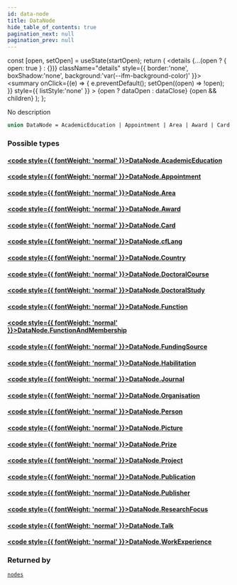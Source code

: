 ```yaml
---
id: data-node
title: DataNode
hide_table_of_contents: true
pagination_next: null
pagination_prev: null
---
```







  const [open, setOpen] = useState(startOpen);
  return (
    <details {...(open ? { open: true } : {})} className="details" style={{ border:'none', boxShadow:'none', background:'var(--ifm-background-color)' }}>
      <summary
        onClick={(e) => {
          e.preventDefault();
          setOpen((open) => !open);
        }}
        style={{ listStyle:'none' }}
      >
      {open ? dataOpen : dataClose}
      </summary>
      {open && children}
    </details>
  );
};




No description


```graphql
union DataNode = AcademicEducation | Appointment | Area | Award | Card | cfLang | Country | DoctoralCourse | DoctoralStudy | Function | FunctionAndMembership | FundingSource | Habilitation | Journal | Organisation | Person | Picture | Prize | Project | Publication | Publisher | ResearchFocus | Talk | WorkExperience
```




### Possible types

#### [<code style={{ fontWeight: 'normal' }}>DataNode.<b>AcademicEducation</b></code>](/cris/objects/academic-education) <Badge class="secondary" text="object"/>
> 
> 

#### [<code style={{ fontWeight: 'normal' }}>DataNode.<b>Appointment</b></code>](/cris/objects/appointment) <Badge class="secondary" text="object"/>
> 
> 

#### [<code style={{ fontWeight: 'normal' }}>DataNode.<b>Area</b></code>](/cris/objects/area) <Badge class="secondary" text="object"/>
> 
> 

#### [<code style={{ fontWeight: 'normal' }}>DataNode.<b>Award</b></code>](/cris/objects/award) <Badge class="secondary" text="object"/>
> 
> 

#### [<code style={{ fontWeight: 'normal' }}>DataNode.<b>Card</b></code>](/cris/objects/card) <Badge class="secondary" text="object"/>
> 
> 

#### [<code style={{ fontWeight: 'normal' }}>DataNode.<b>cfLang</b></code>](/cris/objects/cf-lang) <Badge class="secondary" text="object"/>
> 
> 

#### [<code style={{ fontWeight: 'normal' }}>DataNode.<b>Country</b></code>](/cris/objects/country) <Badge class="secondary" text="object"/>
> 
> 

#### [<code style={{ fontWeight: 'normal' }}>DataNode.<b>DoctoralCourse</b></code>](/cris/objects/doctoral-course) <Badge class="secondary" text="object"/>
> 
> 

#### [<code style={{ fontWeight: 'normal' }}>DataNode.<b>DoctoralStudy</b></code>](/cris/objects/doctoral-study) <Badge class="secondary" text="object"/>
> 
> 

#### [<code style={{ fontWeight: 'normal' }}>DataNode.<b>Function</b></code>](/cris/objects/function) <Badge class="secondary" text="object"/>
> 
> 

#### [<code style={{ fontWeight: 'normal' }}>DataNode.<b>FunctionAndMembership</b></code>](/cris/objects/function-and-membership) <Badge class="secondary" text="object"/>
> 
> 

#### [<code style={{ fontWeight: 'normal' }}>DataNode.<b>FundingSource</b></code>](/cris/objects/funding-source) <Badge class="secondary" text="object"/>
> 
> 

#### [<code style={{ fontWeight: 'normal' }}>DataNode.<b>Habilitation</b></code>](/cris/objects/habilitation) <Badge class="secondary" text="object"/>
> 
> 

#### [<code style={{ fontWeight: 'normal' }}>DataNode.<b>Journal</b></code>](/cris/objects/journal) <Badge class="secondary" text="object"/>
> 
> 

#### [<code style={{ fontWeight: 'normal' }}>DataNode.<b>Organisation</b></code>](/cris/objects/organisation) <Badge class="secondary" text="object"/>
> 
> 

#### [<code style={{ fontWeight: 'normal' }}>DataNode.<b>Person</b></code>](/cris/objects/person) <Badge class="secondary" text="object"/>
> 
> 

#### [<code style={{ fontWeight: 'normal' }}>DataNode.<b>Picture</b></code>](/cris/objects/picture) <Badge class="secondary" text="object"/>
> 
> 

#### [<code style={{ fontWeight: 'normal' }}>DataNode.<b>Prize</b></code>](/cris/objects/prize) <Badge class="secondary" text="object"/>
> 
> 

#### [<code style={{ fontWeight: 'normal' }}>DataNode.<b>Project</b></code>](/cris/objects/project) <Badge class="secondary" text="object"/>
> 
> 

#### [<code style={{ fontWeight: 'normal' }}>DataNode.<b>Publication</b></code>](/cris/objects/publication) <Badge class="secondary" text="object"/>
> 
> 

#### [<code style={{ fontWeight: 'normal' }}>DataNode.<b>Publisher</b></code>](/cris/objects/publisher) <Badge class="secondary" text="object"/>
> 
> 

#### [<code style={{ fontWeight: 'normal' }}>DataNode.<b>ResearchFocus</b></code>](/cris/objects/research-focus) <Badge class="secondary" text="object"/>
> 
> 

#### [<code style={{ fontWeight: 'normal' }}>DataNode.<b>Talk</b></code>](/cris/objects/talk) <Badge class="secondary" text="object"/>
> 
> 

#### [<code style={{ fontWeight: 'normal' }}>DataNode.<b>WorkExperience</b></code>](/cris/objects/work-experience) <Badge class="secondary" text="object"/>
> 
> 



### Returned by

[`nodes`](/cris/queries/nodes)  <Badge class="secondary" text="query"/>

